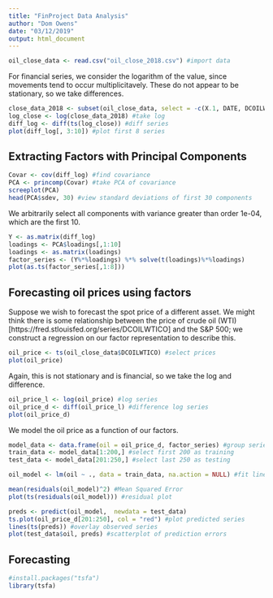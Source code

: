```yaml
---
title: "FinProject Data Analysis"
author: "Dom Owens"
date: "03/12/2019"
output: html_document
---
```


```r
oil_close_data <- read.csv("oil_close_2018.csv") #import data
```


For financial series, we consider the logarithm of the value, since movements tend to occur multiplicitavely. These do not appear to be stationary, so we take differences.
```r
close_data_2018 <- subset(oil_close_data, select = -c(X.1, DATE, DCOILWTICO, ADT)) #drop date and oil, ADT
log_close <- log(close_data_2018) #take log
diff_log <- diff(ts(log_close)) #diff series
plot(diff_log[, 3:10]) #plot first 8 series 
```


## Extracting Factors with Principal Components

```r
Covar <- cov(diff_log) #find covariance
PCA <- princomp(Covar) #take PCA of covariance
screeplot(PCA) 
head(PCA$sdev, 30) #view standard deviations of first 30 components
```
We arbitrarily select all components with variance greater than order 1e-04, which are the first 10.

```r
Y <- as.matrix(diff_log)
loadings <- PCA$loadings[,1:10]
loadings <- as.matrix(loadings)
factor_series <- (Y%*%loadings) %*% solve(t(loadings)%*%loadings)
plot(as.ts(factor_series[,1:8]))
```


## Forecasting oil prices using factors

Suppose we wish to forecast the spot price of a different asset. We might think there is some relationship between the price of crude oil (WTI)[https://fred.stlouisfed.org/series/DCOILWTICO] and the S&P 500; we construct a regression on our factor representation to describe this.

```r
oil_price <- ts(oil_close_data$DCOILWTICO) #select prices
plot(oil_price)
```

Again, this is not stationary and is financial, so we take the log and difference.

```r
oil_price_l <- log(oil_price) #log series
oil_price_d <- diff(oil_price_l) #difference log series
plot(oil_price_d)
```

We model the oil price as a function of our factors.

```r
model_data <- data.frame(oil = oil_price_d, factor_series) #group series as dataframe
train_data <- model_data[1:200,] #select first 200 as training
test_data <- model_data[201:250,] #select last 250 as testing

oil_model <- lm(oil ~ ., data = train_data, na.action = NULL) #fit linear model

mean(residuals(oil_model)^2) #Mean Squared Error
plot(ts(residuals(oil_model))) #residual plot

preds <- predict(oil_model,  newdata = test_data)
ts.plot(oil_price_d[201:250], col = "red") #plot predicted series
lines(ts(preds)) #overlay observed series
plot(test_data$oil, preds) #scatterplot of prediction errors
```



## Forecasting




```r
#install.packages("tsfa")
library(tsfa)


```

